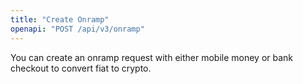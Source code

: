 ```yaml
---
title: "Create Onramp"
openapi: "POST /api/v3/onramp"
---
```


You can create an onramp request with either mobile money or bank checkout to convert fiat to crypto.
